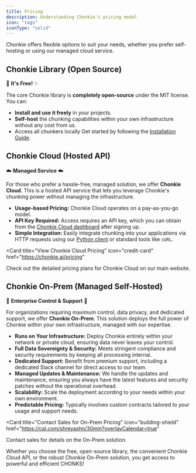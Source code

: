 ```yaml
---
title: Pricing
description: Understanding Chonkie's pricing model
icon: "tags"
iconType: "solid"
---
```


Chonkie offers flexible options to suit your needs, whether you prefer self-hosting or using our managed cloud service.

## Chonkie Library (Open Source)

🦛 **It's Free!** ✨

The core Chonkie library is **completely open-source** under the MIT license. You can:

-   **Install and use it freely** in your projects.
-   **Self-host** the chunking capabilities within your own infrastructure without any cost from us.
-   Access all chunkers locally
Get started by following the [Installation Guide](/getting-started/installation).

## Chonkie Cloud (Hosted API)

☁️ **Managed Service** ☁️

For those who prefer a hassle-free, managed solution, we offer **Chonkie Cloud**. This is a hosted API service that lets you leverage Chonkie's chunking power without managing the infrastructure.

-   **Usage-based Pricing:** Chonkie Cloud operates on a pay-as-you-go model.
-   **API Key Required:** Access requires an API key, which you can obtain from the [Chonkie Cloud dashboard](https://cloud.chonkie.ai/keys) after signing up.
-   **Simple Integration:** Easily integrate chunking into your applications via HTTP requests using our [Python client](/chonkie-cloud/overview#basic-usage) or standard tools like `cURL`.

<Card
  title="View Chonkie Cloud Pricing"
  icon="credit-card"
  href="https://chonkie.ai/pricing"
>
  Check out the detailed pricing plans for Chonkie Cloud on our main website.
</Card>

## Chonkie On-Prem (Managed Self-Hosted)

🏢 **Enterprise Control & Support** 🏢

For organizations requiring maximum control, data privacy, and dedicated support, we offer **Chonkie On-Prem**. This solution deploys the full power of Chonkie within your own infrastructure, managed with our expertise.

-   **Runs on Your Infrastructure:** Deploy Chonkie entirely within your network or private cloud, ensuring data never leaves your control.
-   **Full Data Sovereignty & Security:** Meets stringent compliance and security requirements by keeping all processing internal.
-   **Dedicated Support:** Benefit from premium support, including a dedicated Slack channel for direct access to our team.
-   **Managed Updates & Maintenance:** We handle the updates and maintenance, ensuring you always have the latest features and security patches without the operational overhead.
-   **Scalability:** Scale the deployment according to your needs within your own environment.
-   **Predictable Pricing:** Typically involves custom contracts tailored to your usage and support needs.

<Card
  title="Contact Sales for On-Prem Pricing"
  icon="building-shield"
  href="https://cal.com/shreyashn/30min?overlayCalendar=true"
>
  Contact sales for details on the On-Prem solution.
</Card>

Whether you choose the free, open-source library, the convenient Chonkie Cloud API, or the robust Chonkie On-Prem solution, you get access to powerful and efficient CHONKS!
